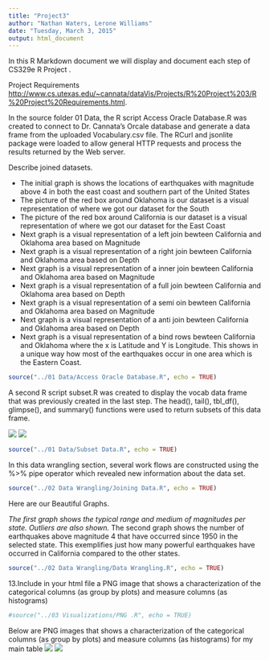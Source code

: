```yaml
---
title: "Project3"
author: "Nathan Waters, Lerone Williams"
date: "Tuesday, March 3, 2015"
output: html_document
---
```


In this R Markdown document we will display and document each step of CS329e R Project .

Project Requirements <http://www.cs.utexas.edu/~cannata/dataVis/Projects/R%20Project%203/R%20Project%20Requirements.html>.

In the source folder 01 Data, the R script Access Oracle Database.R was created to connect to Dr. Cannata's Orcale database and generate a data frame from the uploaded Vocabulary.csv file. The RCurl and jsonlite package were loaded to allow general HTTP requests and process the results returned by the Web server.

Describe  joined datasets.

* The initial graph is shows the locations of earthquakes with magnitude above 4 in both the east coast and southern part of the United States
* The picture of the red box around Oklahoma is our dataset is a visual representation of where we got our dataset for the South
* The picture of the red box around California is our dataset is a visual representation of where we got our dataset for the East Coast
* Next graph is a visual representation of a left join bewteen California and Oklahoma area based on Magnitude
* Next graph is a visual representation of a right join bewteen California and Oklahoma area based on Depth
* Next graph is a visual representation of a inner join bewteen California and Oklahoma area based on Magnitude
* Next graph is a visual representation of a full join bewteen California and Oklahoma area based on Depth
* Next graph is a visual representation of a semi oin bewteen California and Oklahoma area based on Magnitude
* Next graph is a visual representation of a anti join bewteen California and Oklahoma area based on Depth
* Next graph is a visual representation of a bind rows bewteen California and Oklahoma where the x is Latitude and Y is Longitude.  This shows in a unique way how most of the earthquakes occur in one area which is the Eastern Coast.



```r
source("../01 Data/Access Oracle Database.R", echo = TRUE)
```

A second R script  subset.R was created to display the vocab data frame that was previously created in the last step. The head(), tail(), tbl_df(), glimpse(), and summary() functions were used to return subsets of this data frame. 
 
![](./Screen1.png) 
![](./Screen2.png) 

```r
source("../01 Data/Subset Data.R", echo = TRUE)

```

In this data wrangling section, several work flows are constructed using the %>% pipe operator which revealed new information about the data set.  

```r
source("../02 Data Wrangling/Joining Data.R", echo = TRUE)
```

Here are our Beautiful Graphs.

*The first graph shows the typical range and medium of magnitudes per state. Outliers are also shown. 
*The second graph shows the number of earthquakes above magnitude 4 that have occurred since 1950 in the selected state.  This exemplifies just how many powerful earthquakes have occurred in California compared to the other states.  

```r
source("../02 Data Wrangling/Data Wrangling.R", echo = TRUE)
```

13.Include in your html file a PNG image that shows a characterization of the categorical columns (as group by plots) and measure columns (as histograms)

```r
#source("../03 Visualizations/PNG .R", echo = TRUE)
```
Below are PNG images that shows a characterization of the categorical columns (as group by plots) and measure columns (as histograms) for my main table
![](./categoricals.png) 
![](./categoricals2.png) 
